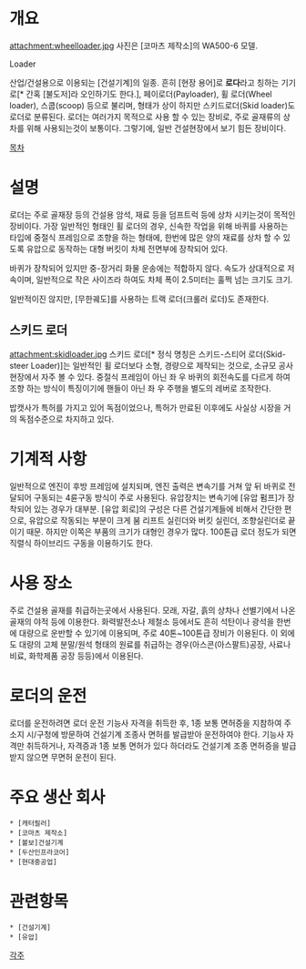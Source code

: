 = 개요 =
attachment:wheelloader.jpg
사진은 [코마츠 제작소]의 WA500-6 모델.

Loader

산업/건설용으로 이용되는 [건설기계]의 일종. 흔히 [현장 용어]로 '''로다'''라고 칭하는 기기로[* 간혹 [불도저]라 오인하기도 한다.], 페이로더(Payloader), 휠 로더(Wheel loader), 스쿱(scoop) 등으로 불리며, 형태가 상이 하지만 스키드로더(Skid loader)도 로더로 분류된다.
로더는 여러가지 목적으로 사용 할 수 있는 장비로, 주로 골재류의 상차를 위해 사용되는것이 보통이다. 그렇기에, 일반 건설현장에서 보기 힘든 장비이다.

[[목차]]
= 설명 =
로더는 주로 골재장 등의 건설용 암석, 재료 등을 덤프트럭 등에 상차 시키는것이 목적인 장비이다.
가장 일반적인 형태인 휠 로더의 경우, 신속한 작업을 위해 바퀴를 사용하는 타입에 중절식 프레임으로 조향을 하는 형태에, 한번에 많은 양의 재료를 상차 할 수 있도록 유압으로 동작하는 대형 버킷이 차체 전면부에 장착되어 있다.

바퀴가 장착되어 있지만 중-장거리 화물 운송에는 적합하지 않다. 속도가 상대적으로 저속이며, 일반적으로 작은 사이즈라 하여도 차체 폭이 2.5미터는 훌쩍 넘는 크기도 크기.

일반적이진 않지만, [무한궤도]를 사용하는 트랙 로더(크롤러 로더)도 존재한다.

== 스키드 로더 ==
attachment:skidloader.jpg
스키드 로더[* 정식 명칭은 스키드-스티어 로더(Skid-steer Loader)]는 일반적인 휠 로더보다 소형, 경량으로 제작되는 것으로, 소규모 공사현장에서 자주 볼 수 있다.
중절식 프레임이 아닌 좌 우 바퀴의 회전속도를 다르게 하여 조향 하는 방식이 특징이기에 핸들이 아닌 좌 우 주행을 별도의 레버로 조작한다.

밥캣사가 특허를 가지고 있어 독점이었으나, 특허가 만료된 이후에도 사실상 시장을 거의 독점수준으로 차지하고 있다.
= 기계적 사항 =
일반적으로 엔진이 후방 프레임에 설치되며, 엔진 출력은 변속기를 거쳐 앞 뒤 바퀴로 전달되어 구동되는 4륜구동 방식이 주로 사용된다.
유압장치는 변속기에 [유압 펌프]가 장착되어 있는 경우가 대부분. [유압 회로]의 구성은 다른 건설기계들에 비해서 간단한 편으로, 유압으로 작동되는 부분이 크게 붐 리프트 실린더와 버킷 실린더, 조향실린더로 끝이기 때문. 하지만 이쪽은 부품의 크기가 대형인 경우가 많다.
100톤급 로더 정도가 되면 직렬식 하이브리드 구동을 이용하기도 한다.

= 사용 장소 =
주로 건설용 골재를 취급하는곳에서 사용된다. 모래, 자갈, 흙의 상차나 선별기에서 나온 골재의 야적 등에 이용한다.
화력발전소나 제철소 등에서도 흔히 석탄이나 광석을 한번에 대량으로 운반할 수 있기에 이용되며, 주로 40톤~100톤급 장비가 이용된다.
이 외에도 대량의 고체 분말/원석 형태의 원료를 취급하는 경우(아스콘(아스팔트)공장, 사료나 비료, 화학제품 공장 등등)에서 이용된다.
= 로더의 운전 =
로더를 운전하려면 로더 운전 기능사 자격을 취득한 후, 1종 보통 면허증을 지참하여 주소지 시/구청에 방문하여 건설기계 조종사 면허를 발급받아 운전하여야 한다. 기능사 자격만 취득하거나, 자격증과 1종 보통 면허가 있다 하더라도 건설기계 조종 면허증을 발급받지 않으면 무면허 운전이 된다.

= 주요 생산 회사 =
 * [캐터필러]
 * [코마츠 제작소]
 * [볼보]건설기계
 * [두산인프라코어]
 * [현대중공업]
= 관련항목 =
 * [건설기계]
 * [유압]

[[각주]]
